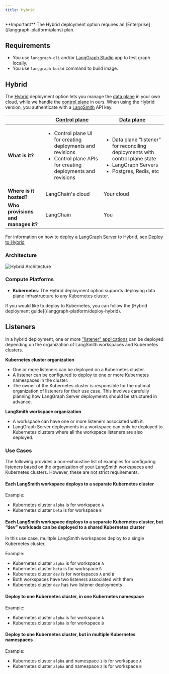 ```yaml
---
title: Hybrid
---
```


<Info>
**Important**
The Hybrid deployment option requires an [Enterprise](/langgraph-platform/plans) plan.
</Info>

## Requirements

* You use `langgraph-cli` and/or [LangGraph Studio](/langgraph-platform/langgraph-studio) app to test graph locally.
* You use `langgraph build` command to build image.

## Hybrid

The [Hybrid](/langgraph-platform/deploy-hybrid) deployment option lets you manage the [data plane](/langgraph-platform/data-plane) in your own cloud, while we handle the [control plane](/langgraph-platform/control-plane) in ours. When using the Hybrid version, you authenticate with a [LangSmith](https://smith.langchain.com/) API key.

|                   | [Control plane](/langgraph-platform/control-plane) | [Data plane](/langgraph-platform/data-plane) |
|-------------------|-------------------|------------|
| **What is it?** | <ul><li>Control plane UI for creating deployments and revisions</li><li>Control plane APIs for creating deployments and revisions</li></ul> | <ul><li>Data plane "listener" for reconciling deployments with control plane state</li><li>LangGraph Servers</li><li>Postgres, Redis, etc</li></ul> |
| **Where is it hosted?** | LangChain's cloud | Your cloud |
| **Who provisions and manages it?** | LangChain | You |

For information on how to deploy a [LangGraph Server](/langgraph-platform/langgraph-server) to Hybrid, see [Deploy to Hybrid](/langgraph-platform/deploy-hybrid)

### Architecture

![Hybrid Architecture](/langgraph-platform/images/hybrid-architecture.png)

### Compute Platforms

* **Kubernetes**: The Hybrid deployment option supports deploying data plane infrastructure to any Kubernetes cluster.

<Tip>
If you would like to deploy to Kubernetes, you can follow the [Hybrid deployment guide](/langgraph-platform/deploy-hybrid).
</Tip>

## Listeners

In a hybrid deployment, one or more ["listener" applications](/langgraph-platform/data-plane#”listener”-application) can be deployed depending on the organization of LangSmith workspaces and Kubernetes clusters.

**Kubernetes cluster organization**
- One or more listeners can be deployed on a Kubernetes cluster.
- A listener can be configured to deploy to one or more Kubernetes namespaces in the cluster.
- The owner of the Kubernetes cluster is responsible for the optimal organization of listeners for their use case. This involves carefully planning how LangGraph Server deployments should be structured in advance.

**LangSmith workspace organization**
- A workspace can have one or more listeners associated with it.
- LangGraph Server deployments in a workspace can only be deployed to Kubernetes clusters where all the workspace listeners are also deployed.

### Use Cases

The following provides a non-exhaustive list of examples for configuring listeners based on the organization of your LangSmith workspaces and Kubernetes clusters. However, these are not strict requirements.

#### Each LangSmith workspace deploys to a separate Kubernetes cluster

Example:
- Kubernetes cluster `alpha` is for workspace `A`
- Kubernetes cluster `beta` is for workspace `B`

#### Each LangSmith workspace deploys to a separate Kubernetes cluster, but “dev” workloads can be deployed to a shared Kubernetes cluster

In this use case, mulitple LangSmith workspaces deploy to a single Kubernetes cluster.

Example:
- Kubernetes cluster `alpha` is for workspace `A`
- Kubernetes cluster `beta` is for workspace `B`
- Kubernetes cluster `dev` is for workspaces `A` and `B`
- Both workspaces have two listeners associated with them
- Kubernetes cluster `dev` has two listener deployments

#### Deploy to one Kubernetes cluster, in one Kubernetes namespace

Example:
- Kubernetes cluster `alpha` is for workspace `A`
- Kubernetes cluster `alpha` is for workspace `B`

#### Deploy to one Kubernetes cluster, but in multiple Kubernetes namespaces

Example:
- Kubernetes cluster `alpha` and namespace `1` is for workspace `A`
- Kubernetes cluster `alpha` and namespace `2` is for workspace `B`
